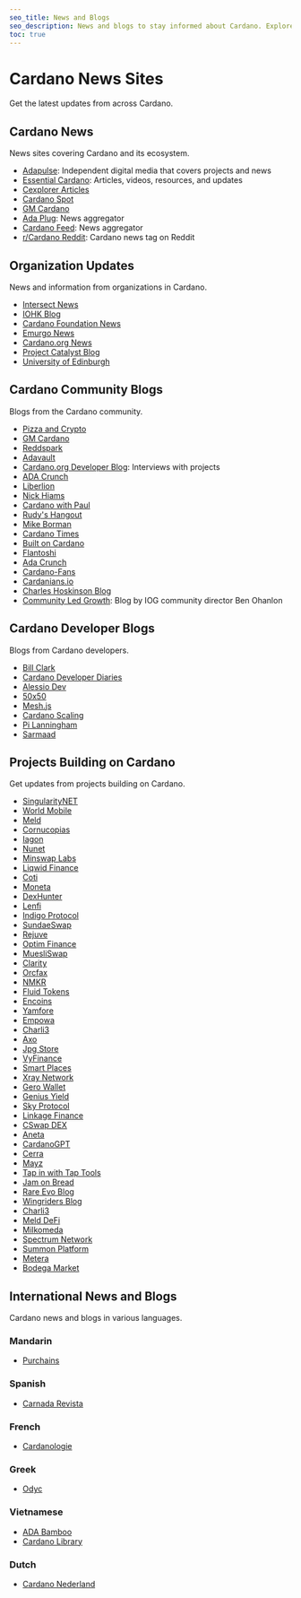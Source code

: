 ```yaml
---
seo_title: News and Blogs
seo_description: News and blogs to stay informed about Cardano. Explore news platforms, community articles, international blogs by language, and Cardano project media.
toc: true
---
```


# Cardano News Sites

Get the latest updates from across Cardano.

## Cardano News

News sites covering Cardano and its ecosystem.

- [Adapulse](https://adapulse.io/): Independent digital media that covers projects and news
- [Essential Cardano](https://www.essentialcardano.io/content): Articles, videos, resources, and updates
- [Cexplorer Articles](https://cexplorer.io/article)<OS repoURL="https://github.com/cexplorer/cexplorer.io" />
- [Cardano Spot](https://cardanospot.io/news-feed)<OS repoURL="https://github.com/emurgo" />
- [GM Cardano](https://gmcardano.com/)<OS repoURL="https://github.com/LloydDuhon" />
- [Ada Plug](https://adaplug.com/blog/): News aggregator
- [Cardano Feed](https://cardanofeed.com/): News aggregator
- [r/Cardano Reddit](https://www.reddit.com/r/cardano/?f=flair_name%3A%22News%22): Cardano news tag on Reddit

## Organization Updates

News and information from organizations in Cardano.

- [Intersect News](https://www.intersectmbo.org/news)<OS repoURL="https://github.com/IntersectMBO" />
- [IOHK Blog](https://iohk.io/en/blog/posts/page-1/)<OS repoURL="https://github.com/input-output-hk" />
- [Cardano Foundation News](https://cardanofoundation.org/en/news/)<OS repoURL="https://github.com/cardano-foundation" />
- [Emurgo News](https://www.emurgo.io/press-news/)<OS repoURL="https://github.com/emurgo" />
- [Cardano.org News](https://cardano.org/news/)<OS repoURL="https://github.com/cardano-foundation" />
- [Project Catalyst Blog](https://projectcatalyst.io/blog)<OS repoURL="https://github.com/Project-Catalyst" />
- [University of Edinburgh](https://blogs.ed.ac.uk/blockchain/tag/cardano/)<OS repoURL="https://github.com/Blockchain-Technology-Lab" />

## Cardano Community Blogs

Blogs from the Cardano community.

- [Pizza and Crypto](https://pizzadcrypto.substack.com/)
- [GM Cardano](https://gmcardano.com)
- [Reddspark](https://reddspark.blog/)
- [Adavault](https://adavault.com/index.php/cardano-and-crypto-news-blog/)
- [Cardano.org Developer Blog](https://developers.cardano.org/blog/): Interviews with projects
- [ADA Crunch](https://adacrunch.medium.com/)
- [Liberlion](https://liberlion.medium.com/)
- [Nick Hiams](https://oleum-stakepool.medium.com/)
- [Cardano with Paul](https://www.cardanowithpaul.com/blog/)
- [Rudy's Hangout](https://medium.com/@roymavila)
- [Mike Borman](https://medium.com/@mikeborman)
- [Cardano Times](https://thecardanotimes.medium.com/)
- [Built on Cardano](https://builtoncardano.com/blog)
- [Flantoshi](https://medium.com/@flantoshi)
- [Ada Crunch](https://adacrunch.medium.com/)
- [Cardano-Fans](https://cardano-fans.medium.com/)
- [Cardanians.io](https://cardanians.io/en/blog)
- [Charles Hoskinson Blog](https://hoskinsoncharles.blogspot.com/?m=1)
- [Community Led Growth](https://communityledgrowth.substack.com/): Blog by IOG community director Ben Ohanlon

## Cardano Developer Blogs

Blogs from Cardano developers.

- [Bill Clark](https://billclark.beehiiv.com/)
- [Cardano Developer Diaries](https://blocksplained.substack.com/)
- [Alessio Dev](https://medium.com/@alessio.dev)
- [50x50](https://medium.com/@alexeusgr)
- [Mesh.js](https://meshjs.medium.com/)
- [Cardano Scaling](https://cardano-scaling.org/monthly/)
- [Pi Lanningham](https://www.314pool.com/)
- [Sarmaad](https://sarmaad.com/blog)

## Projects Building on Cardano

Get updates from projects building on Cardano.

- [SingularityNET](https://blog.singularitynet.io/)
- [World Mobile](https://worldmobile.io/blog/)
- [Meld](https://medium.com/onmeld)
- [Cornucopias](https://cornucopias.io/blog)
- [Iagon](https://blog.iagon.com/)
- [Nunet](https://medium.com/nunet)
- [Minswap Labs](https://minswap-labs.medium.com/)
- [Liqwid Finance](https://liqwidfinance.substack.com/)
- [Coti](https://medium.com/cotinetwork)
- [Moneta](https://medium.com/@MehenOfficial)
- [DexHunter](https://dexhunterio.medium.com/)
- [Lenfi](https://medium.com/@lenfi)
- [Indigo Protocol](https://indigoprotocol1.medium.com/)
- [SundaeSwap](https://sundaeswap-finance.medium.com/)
- [Rejuve](https://www.rejuve.ai/blog)
- [Optim Finance](https://optim-labs.medium.com/)
- [MuesliSwap](https://medium.com/@muesliswap)
- [Clarity](https://medium.com/@Clarity_)
- [Orcfax](https://medium.com/@orcfax)
- [NMKR](https://www.nmkr.io/blog)
- [Fluid Tokens](https://medium.com/@FluidTokens)
- [Encoins](https://encoins-crypto.medium.com/)
- [Yamfore](https://bigblymp.medium.com/)
- [Empowa](https://empowa-io.medium.com/)
- [Charli3](https://oraclecharli3.medium.com/)
- [Axo](https://www.axo.trade/newsroom/categories/news)
- [Jpg Store](https://blog.jpg.store/)
- [VyFinance](https://vyfinance.medium.com/)
- [Smart Places](https://smartplacesprotocol.medium.com/)
- [Xray Network](https://xray-network.medium.com/)
- [Gero Wallet](https://www.gerowallet.io/blog)
- [Genius Yield](https://academy.geniusyield.co/)
- [Sky Protocol](https://medium.com/@skyprotocol)
- [Linkage Finance](https://medium.com/@LinkageFinance)
- [CSwap DEX](https://medium.com/@cswapdex)
- [Aneta](https://medium.com/@anetaBTC)
- [CardanoGPT](https://medium.com/@cardanogpt)
- [Cerra](https://medium.com/@cerra_io)
- [Mayz](https://medium.com/@MAYZ.io)
- [Tap in with Tap Tools](https://medium.com/@TapInWithTapTools)
- [Jam on Bread](https://blog.jamonbread.io/en)
- [Rare Evo Blog](https://rareevo.io/rare-network-blog)
- [Wingriders Blog](https://medium.com/@wingriderscom)
- [Charli3](https://oraclecharli3.medium.com/)
- [Meld DeFi](https://medium.com/meld-defi)
- [Milkomeda](https://medium.com/@milkomedafoundation)
- [Spectrum Network](https://spectrumxnet.medium.com/)
- [Summon Platform](https://summonplatform.io/blog/)
- [Metera](https://meteraprotocol.medium.com/)
- [Bodega Market](https://medium.com/@bodegacardano)

## International News and Blogs

Cardano news and blogs in various languages.

### Mandarin

- [Purchains](https://news.purchains.com/)

### Spanish

- [Carnada Revista](https://issuu.com/carnadarevista)

### French

- [Cardanologie](https://cardanologie.fr/)

### Greek

- [Odyc](https://odyc.gr/)

### Vietnamese

- [ADA Bamboo](https://ada-bamboo.com/)
- [Cardano Library](https://cardanolibrary.net/category/news/cardano-news/)

### Dutch

- [Cardano Nederland](https://cardanonederland.nl/)